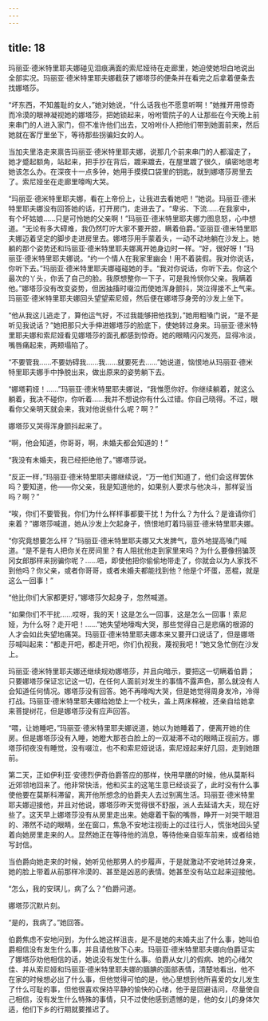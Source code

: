 ```yaml
---
---
---
```

title: 18
---





玛丽亚·德米特里耶夫娜碰见泪痕满面的索尼娅待在走廊里，她迫使她坦白地说出全部实况。玛丽亚·德米特里耶夫娜截获了娜塔莎的便条并在看完之后拿着便条去找娜塔莎。

“坏东西，不知羞耻的女人，”她对她说，“什么话我也不愿意听啊！”她推开用惊奇而冷漠的眼神凝视她的娜塔莎，把她锁起来，吩咐管院子的人让那些在今天晚上前来串门的人进入家门，但不准许他们出去，又吩咐仆人把他们带到她面前来，然后她就在客厅里坐下，等待那些拐骗妇女的人。

当加夫里洛走来禀告玛丽亚·德米特里耶夫娜，说那几个前来串门的人都溜走了，她才蹙起额角，站起来，把手抄在背后，踱来踱去，在屋里踱了很久，缜密地思考她该怎么办。在深夜十一点多钟，她用手摸摸口袋里的钥匙，就到娜塔莎房里去了。索尼娅坐在走廊里嚎啕大哭。

“玛丽亚·德米特里耶夫娜，看在上帝份上，让我进去看她吧！”她说。玛丽亚·德米特里耶夫娜没有回答她的话，打开房门，走进去了。“卑劣、下流……在我家中，有个坏姑娘……只是可怜她的父亲啊！”玛丽亚·德米特里耶夫娜力图息怒，心中想道。“无论有多大碍难，我仍然叮咛大家不要开腔，瞒着伯爵。”亚丽亚·德米特里耶夫娜迈着坚定的脚步走进房里去。娜塔莎用手蒙着头，一动不动地躺在沙发上。她躺的那个姿势还和玛丽亚·德米特里耶夫娜离开她身边时一样。“好，很好呀！”玛丽亚·德米特里耶夫娜说。“约一个情人在我家里幽会！用不着装假。我对你说话，你听下去。”玛丽亚·德米特里耶夫娜碰碰她的手。“我对你说话，你听下去。你这个最次的丫头，你丢了自己的脸。我原想整你一下子，可是我怜悯你父亲。我瞒着他。”娜塔莎没有改变姿势，但因抽搐时啜泣而使她浑身颤抖，哭泣得接不上气来。玛丽亚·德米特里耶夫娜回头望望索尼娅，然后便在娜塔莎身旁的沙发上坐下。

“他从我这儿逃走了，算他运气好，不过我能够把他找到，”她用粗嗓门说，“是不是听见我说话？”她把那只大手伸进娜塔莎的脸底下，使她转过身来。玛丽亚·德米特里耶夫娜和索尼娅看见娜塔莎的面孔都感到惊奇。她的眼睛闪闪发亮，显得冷淡，嘴唇痛起来，两颊塌陷了。

“不要管我……不要妨碍我……我……就要死去……”她说道，恼恨地从玛丽亚·德米特里耶夫娜手中挣脱出来，做出原来的姿势躺下去。

“娜塔莉娅！……”玛丽亚·德米特里耶夫娜说，“我惟愿你好。你继续躺着，就这么躺着，我决不碰你，你听着……我并不想说你有什么过错。你自己晓得。不过，眼看你父亲明天就会来，我对他说些什么呢？啊？”

娜塔莎又哭得浑身颤抖起来了。

“啊，他会知道，你哥哥，啊，未婚夫都会知道的！”

“我没有未婚夫，我已经拒绝他了。”娜塔莎说。

“反正一样，”玛丽亚·德米特里耶夫娜继续说，“万一他们知道了，他们会这样罢休吗？要知道，他——你父亲，我是知道他的，如果别人要求与他决斗，那样妥当吗？啊？”

“唉，你们不要管我，你们为什么样样事都要干扰！为什么？为什么？是谁请你们来着？”娜塔莎喊道，她从沙发上欠起身子，愤恨地盯着玛丽亚·德米特里耶夫娜。

“你究竟想要怎么样？”玛丽亚·德米特里耶夫娜又大发脾气，意外地提高嗓门喊道。“是不是有人把你关在房间里？有人阻扰他走到家里来吗？为什么要像拐骗茨冈女郎那样来拐骗你呢？……唔，即使他把你偷偷地带走了，你就会以为人家找不到他吗？你父亲，或者你哥哥，或者未婚夫都能找到他？他是个坏蛋，恶棍，就是这么一回事！”

“他比你们大家都更好，”娜塔莎欠起身子，忽然喊道。

“如果你们不干扰……哎呀，我的天！这是怎么一回事，这是怎么一回事！索尼娅，为什么呀？走开吧！……”她失望地嚎啕大哭，那些觉得自己是悲痛的根源的人才会如此失望地痛哭。玛丽亚·德米特里耶夫娜本来又要开口说话了，但是娜塔莎喊叫起来：“都走开吧，都走开吧，你们仇视我，蔑视我吧！”她又急忙倒在沙发上。

玛丽亚·德米特里耶夫娜还继续规劝娜塔莎，并且向暗示，要把这一切瞒着伯爵；只要娜塔莎保证忘记这一切，在任何人面前对发生的事情不露声色，那么就没有人会知道任何情况。娜塔莎没有回答。她不再嚎啕大哭，但是她觉得周身发冷，冷得打战。玛丽亚·德米特里耶夫娜给她垫上一个枕头，盖上两床棉被，还亲自给她拿来菩提树花，但是娜塔莎没有应声回答。

“喂，让她睡吧，”玛丽亚·德米特里耶夫娜说道，她以为她睡着了，便离开她的住房。但是娜塔莎没有入睡，她瞪大那苍白脸上的一双凝滞不动的眼睛正视前方。娜塔莎彻夜没有睡觉，没有啜泣，也不和索尼娅说话，索尼娅起来好几回，走到她跟前。

第二天，正如伊利亚·安德烈伊奇伯爵答应的那样，快用早膳的时候，他从莫斯科近郊领地回来了。他非常快活，他和买主的这笔生意已经谈妥了，此时没有什么事使他要在莫斯科滞留，离开他所想念的伯爵夫人去过别离生活。玛丽亚·德米特里耶夫娜迎接他，并且对他说，娜塔莎昨天觉得很不舒服，派人去延请大夫，现在好些了。这天早上娜塔莎没有从房里走出来。她瘪着干裂的嘴唇，睁开一对哭干眼泪的、滞然不动的眼睛，坐在窗口，焦急不安地注视街上的过往行人，慌张地回头望着向她房里走来的人。显然她正在等待他的消息，等待他亲自驱车前来，或者给她写封信。

当伯爵向她走来的时候，她听见他那男人的步履声，于是就激动不安地转过身来，她的脸上带着从前那样冷漠的、甚至是凶恶的表情。她甚至没有站立起来迎接他。

“怎么，我的安琪儿，病了么？”伯爵问道。

娜塔莎沉默片刻。

“是的，我病了。”她回答。

伯爵焦虑不安地问到，为什么她这样沮丧，是不是她的未婚夫出了什么事，她叫伯爵相信没有发生什么事，并且请他放下心来。玛丽亚·德米特里耶夫娜向伯爵证实了娜塔莎劝他相信的话，她说没有发生什么事。伯爵从女儿的假病、她的心绪欠佳、并从索尼娅和玛丽亚·德米特里耶夫娜的腼腆的面部表情，清楚地看出，他不在家的时候想必出了什么事，但他觉得可怕的是，他心里想到他所喜爱的女儿发生了什么可耻的事，但他很喜欢保持平静的愉快的心绪，他于是回避诘问，尽量使自己相信，没有发生什么特殊的事情，只不过使他感到遗憾的是，他的女儿的身体欠适，他们下乡的行期就要推迟了。
